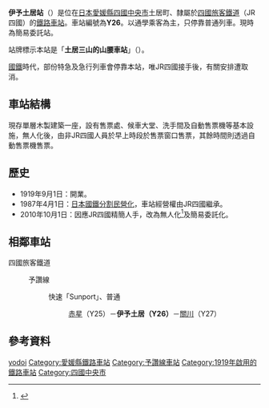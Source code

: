 {{noteTA
|T=zh-tw:伊予土居車站; zh-cn:伊予土居站; zh-hk:伊予土居站;
|1=zh-tw:伊予土居車站; zh-cn:伊予土居站; zh-hk:伊予土居站;
}}
{{日本車站資訊
|公司色   = #1cadca
|文字色   =
|站名     = 伊予土居站
|pxl        =
|圖片     = Building of Iyodoi Station 4866.JPG
|圖片說明 = 伊予土居站外貌（2007年）
|日文原名 = 伊予土居
|平假名   = いよどい 
|羅馬拼音 = Iyo-Doi
|前一站   = Y25 [[赤星站|赤星]] 
|後一站   = [[關川站|關川]] Y27
|前一站距離 = 2.7
|後一站距離 = 3.6
|電報略號 = トイ
|車站編號 = {{車站編號c|#fbaf18|Y26}}
|所屬公司 = [[四國旅客鐵道|四國旅客鐵道]]（JR四國）
|所屬路線 = {{Color|#fbaf18|■}}[[予讚線|予讚線]]
|距離 = 88.6
|起站 = [[高松站_(香川縣)|高松]]
|所在地 = [[愛媛縣|愛媛縣]][[四國中央市|四國中央市]]土居町土居
|車站構造 = [[地面車站|地面車站]]
|月台配置 = 1面2線
|啟用年月日 = 1919年9月1日
|廢止年月日 =
|上下車人次 = 
|統計年度 = 
|備註 = 簡易委託站
}}
'''伊予土居站'''（{{jpn|j=伊予土居駅|hg=いよどいえき|rm=Iyodoi eki|f=y}}）是位在[[日本|日本]][[愛媛縣|愛媛縣]][[四國中央市|四國中央市]]土居町、隸屬於[[四國旅客鐵道|四國旅客鐵道]]（JR四國）的[[鐵路車站|鐵路車站]]。車站編號為'''Y26'''。以通學乘客為主，只停靠普通列車。現時為簡易委託站。

站牌標示本站是「'''土居三山的山腰車站'''」（{{lang|ja|土居三山の麓の駅}}）。

[[日本國有鐵道|國鐵]]時代，部份特急及急行列車會停靠本站，唯JR四國接手後，有關安排遭取消。

==車站結構==
現存單層木製建築一座，設有售票處、候車大堂、洗手間及自動售票機等基本設施，無人化後，由非JR四國人員於早上時段於售票窗口售票，其餘時間則透過自動售票機售票。

==歷史==
*1919年9月1日：開業。
*1987年4月1日：[[日本國鐵分割民營化|日本國鐵分割民營化]]，車站經營權由JR四國繼承。
*2010年10月1日：因應JR四國精簡人手，改為無人化<ref>{{Cite web | url=http://www.jr-shikoku.co.jp/03_news/press/10-06-21/02.htm | title=JR四国　駅業務体制の見直しについて | date=2010-06-21 | accessdate=2010-06-22 | publisher=[[四國旅客鐵道|四國旅客鐵道]] | deadurl=yes | archiveurl=https://web.archive.org/web/20100625120429/http://www.jr-shikoku.co.jp/03_news/press/10-06-21/02.htm | archivedate=2010-06-25 }}</ref>及簡易委託化。

== 相鄰車站 ==
;四國旅客鐵道
:{{Color|#fbaf18|■}}予讚線
:: {{Color|#1cadca|■}}快速「Sunport」、{{Color|#999999|■}}普通
::: [[赤星站|赤星]]（Y25）－'''伊予土居（Y26）'''－[[關川站|關川]]（Y27）

==參考資料==
{{reflist}}

{{commonscat|Iyo-Doi Station}}
{{予讚線 (高松地區)}}

{{DEFAULTSORT:Iyo-Doi}}
[[Category:日本鐵路車站_I|yodoi]]
[[Category:愛媛縣鐵路車站|Category:愛媛縣鐵路車站]]
[[Category:予讚線車站|Category:予讚線車站]]
[[Category:1919年啟用的鐵路車站|Category:1919年啟用的鐵路車站]]
[[Category:四國中央市|Category:四國中央市]]